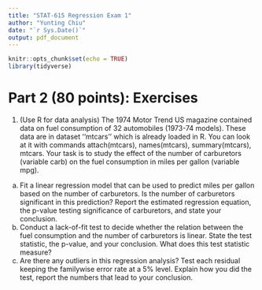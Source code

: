 ```yaml
---
title: "STAT-615 Regression Exam 1"
author: "Yunting Chiu"
date: "`r Sys.Date()`"
output: pdf_document
---
```


```r
knitr::opts_chunk$set(echo = TRUE)
library(tidyverse)
```

# Part 2 (80 points): Exercises
1. (Use R for data analysis)
The 1974 Motor Trend US magazine contained data on fuel consumption of 32 automobiles (1973-74 models).
These data are in dataset ‘‘mtcars’’ which is already loaded in R. You can look at it with commands attach(mtcars),
names(mtcars), summary(mtcars), mtcars. Your task is to study the effect of the number of carburetors (variable
carb) on the fuel consumption in miles per gallon (variable mpg).

(a) Fit a linear regression model that can be used to predict miles per gallon based on the number of carburetors. Is the number of carburetors significant in this prediction? Report the estimated regression equation, the p-value testing significance of carburetors, and state your conclusion.
(b) Conduct a lack-of-fit test to decide whether the relation between the fuel consumption and the number of carburetors is linear. State the test statistic, the p-value, and your conclusion. What does this test statistic
measure?
(c) Are there any outliers in this regression analysis? Test each residual keeping the familywise error rate at a 5% level. Explain how you did the test, report the numbers that lead to your conclusion.
